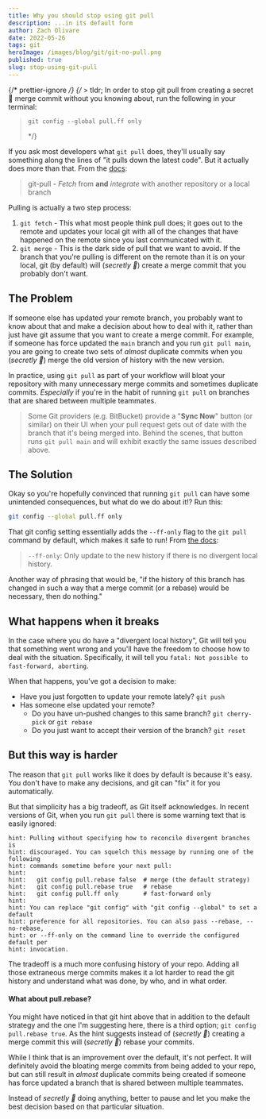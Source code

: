 ```yaml
---
title: Why you should stop using git pull
description: ...in its default form
author: Zach Olivare
date: 2022-05-26
tags: git
heroImage: /images/blog/git/git-no-pull.png
published: true
slug: stop-using-git-pull
---
```


{/* prettier-ignore */}
{/* > tldr; In order to stop git pull from creating a secret 🥷 merge commit without you knowing about, run the following in your terminal:

> ```bash--showMore
> git config --global pull.ff only
> ```
>
> \*/}

If you ask most developers what `git pull` does, they'll usually say something along the lines of "it pulls down the latest code". But it actually does more than that. From the [docs](https://git-scm.com/docs/git-pull):

> git-pull - _Fetch_ from **and** _integrate_ with another repository or a local branch

Pulling is actually a two step process:

1. `git fetch` - This what most people think pull does; it goes out to the remote and updates your local git with all of the changes that have happened on the remote since you last communicated with it.
2. `git merge` - This is the dark side of pull that we want to avoid. If the branch that you're pulling is different on the remote than it is on your local, git (by default) will (_secretly 🥷_) create a merge commit that you probably don't want.

## The Problem

If someone else has updated your remote branch, you probably want to know about that and make a decision about how to deal with it, rather than just have git assume that you want to create a merge commit. For example, if someone has force updated the `main` branch and you run `git pull main`, you are going to create two sets of _almost_ duplicate commits when you (_secretly 🥷_) merge the old version of history with the new version.

In practice, using `git pull` as part of your workflow will bloat your repository with many unnecessary merge commits and sometimes duplicate commits. _Especially_ if you're in the habit of running `git pull` on branches that are shared between multiple teammates.

> Some Git providers (e.g. BitBucket) provide a "**Sync Now**" button (or similar) on their UI when your pull request gets out of date with the branch that it's being merged into. Behind the scenes, that button runs `git pull main` and will exhibit exactly the same issues described above.

## The Solution

Okay so you're hopefully convinced that running `git pull` can have some unintended consequences, but what do we do about it!? Run this:

```bash
git config --global pull.ff only
```

That git config setting essentially adds the `--ff-only` flag to the `git pull` command by default, which makes it safe to run! From [the docs](https://git-scm.com/docs/git-pull#Documentation/git-pull.txt---ff-only):

> `--ff-only`: Only update to the new history if there is no divergent local history.

Another way of phrasing that would be, "if the history of this branch has changed in such a way that a merge commit (or a rebase) would be necessary, then do nothing."

## What happens when it breaks

In the case where you do have a "divergent local history", Git will tell you that something went wrong and you'll have the freedom to choose how to deal with the situation. Specifically, it will tell you `fatal: Not possible to fast-forward, aborting`.

When that happens, you've got a decision to make:

- Have you just forgotten to update your remote lately? `git push`
- Has someone else updated your remote?
  - Do you have un-pushed changes to this same branch? `git cherry-pick` or `git rebase`
  - Do you just want to accept their version of the branch? `git reset`

## But this way is harder

The reason that `git pull` works like it does by default is because it's easy. You don't have to make any decisions, and git can "fix" it for you automatically.

But that simplicity has a big tradeoff, as Git itself acknowledges. In recent versions of Git, when you run `git pull` there is some warning text that is easily ignored:

```
hint: Pulling without specifying how to reconcile divergent branches is
hint: discouraged. You can squelch this message by running one of the following
hint: commands sometime before your next pull:
hint:
hint:   git config pull.rebase false  # merge (the default strategy)
hint:   git config pull.rebase true   # rebase
hint:   git config pull.ff only       # fast-forward only
hint:
hint: You can replace "git config" with "git config --global" to set a default
hint: preference for all repositories. You can also pass --rebase, --no-rebase,
hint: or --ff-only on the command line to override the configured default per
hint: invocation.
```

The tradeoff is a much more confusing history of your repo. Adding all those extraneous merge commits makes it a lot harder to read the git history and understand what was done, by who, and in what order.

<Aside variant="gray">
  <h4 className="text-tbase text-lg">What about pull.rebase?</h4>

You might have noticed in that git hint above that in addition to the default strategy and the one I'm suggesting here, there is a third option; <code>git config pull.rebase true</code>. As the hint suggests instead of (_secretly 🥷_) creating a merge commit this will (_secretly 🥷_) rebase your commits.

While I think that is an improvement over the default, it's not perfect. It will definitely avoid the bloating merge commits from being added to your repo, but can still result in _almost_ duplicate commits being created if someone has force updated a branch that is shared between multiple teammates.

Instead of _secretly 🥷_ doing anything, better to pause and let you make the best decision based on that particular situation.

</Aside>
